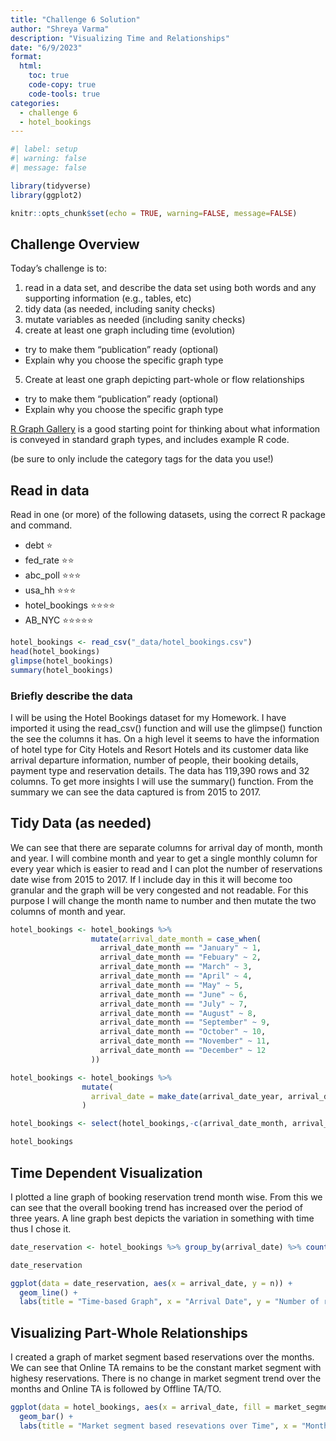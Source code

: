 ```yaml
---
title: "Challenge 6 Solution"
author: "Shreya Varma"
description: "Visualizing Time and Relationships"
date: "6/9/2023"
format:
  html:
    toc: true
    code-copy: true
    code-tools: true
categories:
  - challenge 6
  - hotel_bookings
---
```


```r
#| label: setup
#| warning: false
#| message: false

library(tidyverse)
library(ggplot2)

knitr::opts_chunk$set(echo = TRUE, warning=FALSE, message=FALSE)
```

## Challenge Overview

Today's challenge is to:

1)  read in a data set, and describe the data set using both words and any supporting information (e.g., tables, etc)
2)  tidy data (as needed, including sanity checks)
3)  mutate variables as needed (including sanity checks)
4)  create at least one graph including time (evolution)
   - try to make them "publication" ready (optional)
   - Explain why you choose the specific graph type
5)  Create at least one graph depicting part-whole or flow relationships
   - try to make them "publication" ready (optional)
   - Explain why you choose the specific graph type

[R Graph Gallery](https://r-graph-gallery.com/) is a good starting point for thinking about what information is conveyed in standard graph types, and includes example R code.

(be sure to only include the category tags for the data you use!)

## Read in data

Read in one (or more) of the following datasets, using the correct R package and command.

  - debt  ⭐
  - fed_rate ⭐⭐
  - abc_poll ⭐⭐⭐
  - usa_hh ⭐⭐⭐
  - hotel_bookings ⭐⭐⭐⭐
  - AB_NYC ⭐⭐⭐⭐⭐

  

```r

hotel_bookings <- read_csv("_data/hotel_bookings.csv")
head(hotel_bookings)
glimpse(hotel_bookings)
summary(hotel_bookings)

```

### Briefly describe the data


I will be using the Hotel Bookings dataset for my Homework. I have imported it using the read_csv() function and will use the glimpse() function the see the columns it has. On a high level it seems to have the information of hotel type for City Hotels and Resort Hotels and its customer data like arrival departure information, number of people, their booking details, payment type and reservation details. The data has 119,390 rows and 32 columns. To get more insights I will use the summary() function. From the summary we can see the data captured is from 2015 to 2017. 


## Tidy Data (as needed)

We can see that there are separate columns for arrival day of month, month and year. I will combine month and year to get a single monthly column for every year which is easier to read and I can plot the number of reservations date wise from 2015 to 2017. If I include day in this it will become too granular and the graph will be very congested and not readable. For this purpose I will change the month name to number and then mutate the two columns of month and year.

```r
hotel_bookings <- hotel_bookings %>%
                  mutate(arrival_date_month = case_when(
                    arrival_date_month == "January" ~ 1,
                    arrival_date_month == "Febuary" ~ 2,
                    arrival_date_month == "March" ~ 3,
                    arrival_date_month == "April" ~ 4,
                    arrival_date_month == "May" ~ 5,
                    arrival_date_month == "June" ~ 6,
                    arrival_date_month == "July" ~ 7,
                    arrival_date_month == "August" ~ 8,
                    arrival_date_month == "September" ~ 9,
                    arrival_date_month == "October" ~ 10,
                    arrival_date_month == "November" ~ 11,
                    arrival_date_month == "December" ~ 12
                  ))

hotel_bookings <- hotel_bookings %>%
                mutate(
                  arrival_date = make_date(arrival_date_year, arrival_date_month)
                ) 

hotel_bookings <- select(hotel_bookings,-c(arrival_date_month, arrival_date_year))

hotel_bookings

```


## Time Dependent Visualization

I plotted a line graph of booking reservation trend month wise. From this we can see that the overall booking trend has increased over the period of three years. A line graph best depicts the variation in something with time thus I chose it.

```r

date_reservation <- hotel_bookings %>% group_by(arrival_date) %>% count()

date_reservation

ggplot(data = date_reservation, aes(x = arrival_date, y = n)) +
  geom_line() +
  labs(title = "Time-based Graph", x = "Arrival Date", y = "Number of reservations")

```


## Visualizing Part-Whole Relationships

I created a graph of market segment based reservations over the months. We can see that Online TA remains to be the constant market segment with highesy reservations. There is no change in market segment trend over the months and Online TA is followed by Offline TA/TO.

```r
ggplot(data = hotel_bookings, aes(x = arrival_date, fill = market_segment)) +
  geom_bar() +
  labs(title = "Market segment based resevations over Time", x = "Month", y = "Number of reservations")
```